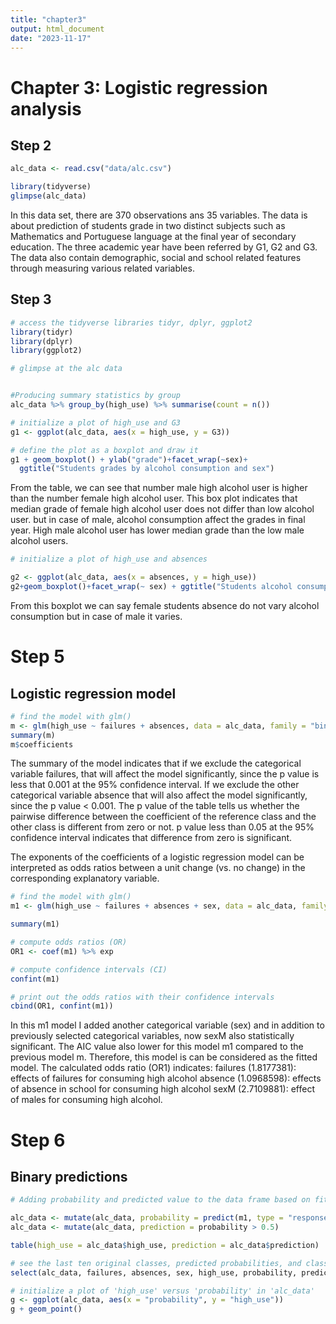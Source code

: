 ```yaml
---
title: "chapter3"
output: html_document
date: "2023-11-17"
---
```


# Chapter 3: Logistic regression analysis

## Step 2

```r
alc_data <- read.csv("data/alc.csv")

library(tidyverse)
glimpse(alc_data)

```
In this data set, there are 370 observations ans 35 variables. The data is about prediction of students grade in two distinct subjects such as Mathematics and Portuguese language at the final year of secondary education. The three academic year have been referred by  G1, G2 and G3. The data also contain demographic, social and school related features through measuring various related variables.

## Step 3
```r

# access the tidyverse libraries tidyr, dplyr, ggplot2
library(tidyr)
library(dplyr)
library(ggplot2)

# glimpse at the alc data


#Producing summary statistics by group
alc_data %>% group_by(high_use) %>% summarise(count = n())

# initialize a plot of high_use and G3
g1 <- ggplot(alc_data, aes(x = high_use, y = G3))

# define the plot as a boxplot and draw it
g1 + geom_boxplot() + ylab("grade")+facet_wrap(~sex)+
  ggtitle("Students grades by alcohol consumption and sex")

```
From the table, we can see that number male high alcohol user is higher than the number female high alcohol user. This box plot indicates that median grade of female high alcohol user does not differ than low alcohol user. but in case of male, alcohol consumption affect the grades in final year. High male alcohol user has lower median grade than the low male alcohol users. 
```r
# initialize a plot of high_use and absences

g2 <- ggplot(alc_data, aes(x = absences, y = high_use))
g2+geom_boxplot()+facet_wrap(~ sex) + ggtitle("Students alcohol consumption by absence in school and sex")

```

From this boxplot we can say female students absence do not vary alcohol consumption but in case of male it varies.

# Step 5
## Logistic regression model

```r
# find the model with glm()
m <- glm(high_use ~ failures + absences, data = alc_data, family = "binomial")
summary(m)
m$coefficients

```
The summary of the model indicates that if we exclude the categorical variable failures, that will affect the model significantly, since the p value is less that 0.001 at the 95% confidence interval. If we exclude the other categorical variable absence that will also affect the model significantly, since the p value < 0.001.
The p value of the table tells us whether the pairwise difference between the coefficient of the reference class and the other class is different from zero or not. p value less than 0.05 at the 95% confidence interval indicates that difference from zero is significant. 

The exponents of the coefficients of a logistic regression model can be interpreted as odds ratios between a unit change (vs. no change) in the corresponding explanatory variable.

```r

# find the model with glm()
m1 <- glm(high_use ~ failures + absences + sex, data = alc_data, family = "binomial")

summary(m1)

# compute odds ratios (OR)
OR1 <- coef(m1) %>% exp

# compute confidence intervals (CI)
confint(m1)

# print out the odds ratios with their confidence intervals
cbind(OR1, confint(m1))


```
In this m1 model I added another categorical variable (sex) and in addition to previously selected categorical variables, now sexM also statistically significant. The AIC value also lower for this model m1 compared to the previous model m. Therefore, this model is can be considered as the fitted model.
The calculated odds ratio (OR1) indicates:
failures (1.8177381): effects of failures for consuming high alcohol
absence (1.0968598): effects of absence in school for consuming high alcohol
sexM (2.7109881): effect of males for consuming high alcohol.

# Step 6
## Binary predictions

```r
# Adding probability and predicted value to the data frame based on fitted model m1 <- glm(high_use ~ sex + failures + absences, data = alc_data, family = "binomial")

alc_data <- mutate(alc_data, probability = predict(m1, type = "response"))
alc_data <- mutate(alc_data, prediction = probability > 0.5)

table(high_use = alc_data$high_use, prediction = alc_data$prediction)

# see the last ten original classes, predicted probabilities, and class predictions
select(alc_data, failures, absences, sex, high_use, probability, prediction) %>% tail(10)

# initialize a plot of 'high_use' versus 'probability' in 'alc_data'
g <- ggplot(alc_data, aes(x = "probability", y = "high_use"))
g + geom_point()
```

